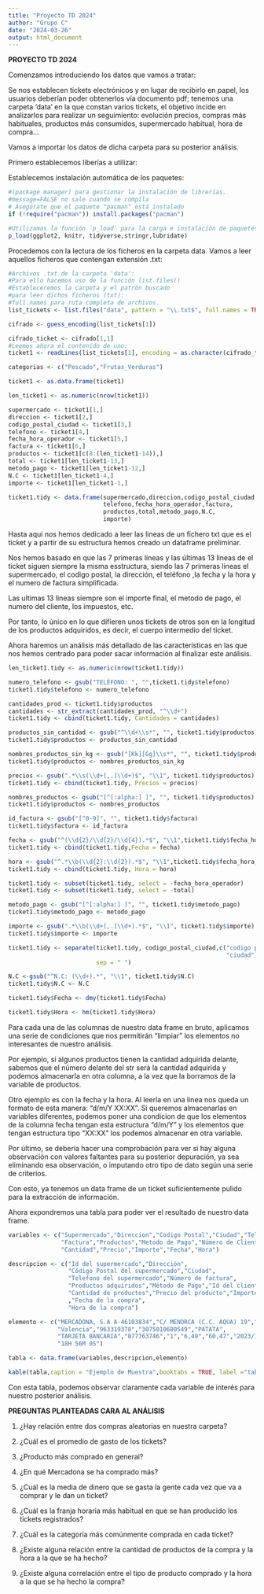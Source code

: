```yaml
---
title: "Proyecto TD 2024"
author: "Grupo C"
date: "2024-03-26"
output: html_document
---
```


**PROYECTO TD 2024**

Comenzamos introduciendo los datos que vamos a tratar:

Se nos establecen tickets electrónicos y en lugar de recibirlo en papel, los usuarios deberían poder obtenerlos vía documento pdf; tenemos una carpeta 'data'
en la que constan varios tickets, el objetivo incide en analizarlos para realizar un seguimiento: evolución precios, compras más habituales, productos más consumidos, supermercado habitual, hora de compra...

Vamos a importar los datos de dicha carpeta para su posterior análisis.

Primero establecemos liberías a utilizar:

Establecemos instalación automática de los paquetes:

```r
#(package manager) para gestionar la instalación de librerías. 
#message=FALSE no sale cuando se compila
# Asegúrate que el paquete "pacman" está instalado
if (!require("pacman")) install.packages("pacman")

#Utilizamos la función `p_load` para la carga e instalación de paquetes
p_load(ggplot2, knitr, tidyverse,stringr,lubridate)
```

Procedemos con la lectura de los ficheros en la carpeta data.
Vamos a leer aquellos ficheros que contengan extensión .txt:

```r
#Archivos .txt de la carpeta 'data':
#Para ello hacemos uso de la función list.files()
#Estableceremos la carpeta y el patrón buscado
#para leer dichos ficheros (txt):
#full.names para ruta completa de archivos.
list_tickets <- list.files("data", pattern = "\\.txt$", full.names = TRUE)

cifrado <- guess_encoding(list_tickets[1])

cifrado_ticket <- cifrado[1,1]
#Leemos ahora el contenido de uno:
ticket1 <- readLines(list_tickets[1], encoding = as.character(cifrado_ticket))

categorias <- c("Pescado","Frutas_Verduras")

ticket1 <- as.data.frame(ticket1)

len_ticket1 <- as.numeric(nrow(ticket1))

supermercado <- ticket1[1,]
direccion <- ticket1[2,]
codigo_postal_ciudad <- ticket1[3,]
telefono <- ticket1[4,]
fecha_hora_operador <- ticket1[5,]
factura <- ticket1[6,]
productos <- ticket1[c(8:(len_ticket1-14)),]
total <- ticket1[len_ticket1-13,]
metodo_pago <- ticket1[len_ticket1-12,]
N.C <- ticket1[len_ticket1-4,]
importe <- ticket1[len_ticket1-1,]

ticket1.tidy <- data.frame(supermercado,direccion,codigo_postal_ciudad,
                           telefono,fecha_hora_operador,factura,
                           productos,total,metodo_pago,N.C,
                           importe)

```

Hasta aquí nos hemos dedicado a leer las lineas de un fichero txt que es el ticket y a partir de su estructura hemos creado un dataframe preliminar.

Nos hemos basado en que las 7 primeras lineas y las últimas 13 lineas de el ticket siguen siempre la misma esstructura, siendo las 7 primeras lineas el supermercado, el codigo postal, la dirección, el teléfono ,la fecha y la hora y el numero de factura simplificada.

Las ultimas 13 lineas siempre son el importe final, el metodo de pago, el numero del cliente, los impuestos, etc.

Por tanto, lo único en lo que difieren unos tickets de otros son en la longitud de los productos adquiridos, es decir, el cuerpo intermedio del ticket.


Ahora haremos un análisis más detallado de las características en las que nos hemos centrado para poder sacar información al finalizar este análisis.

```r
len_ticket1.tidy <- as.numeric(nrow(ticket1.tidy))

numero_telefono <- gsub("TELÉFONO: ", "",ticket1.tidy$telefono)
ticket1.tidy$telefono <- numero_telefono

cantidades_prod <- ticket1.tidy$productos
cantidades <- str_extract(cantidades_prod, "^\\d+")
ticket1.tidy <- cbind(ticket1.tidy, Cantidades = cantidades)

productos_sin_cantidad <- gsub("^\\d+\\s*", "", ticket1.tidy$productos)
ticket1.tidy$productos <- productos_sin_cantidad

nombres_productos_sin_kg <- gsub("[Kk][Gg]\\s*", "", ticket1.tidy$productos)
ticket1.tidy$productos <- nombres_productos_sin_kg

precios <- gsub(".*\\s(\\d+[,.]\\d+)$", "\\1", ticket1.tidy$productos)
ticket1.tidy <- cbind(ticket1.tidy, Precios = precios)

nombres_productos <- gsub("[^[:alpha:] ]", "", ticket1.tidy$productos)
ticket1.tidy$productos <- nombres_productos

id_factura <- gsub("[^0-9]", "", ticket1.tidy$factura)
ticket1.tidy$factura <- id_factura

fecha <- gsub("^(\\d{2}/\\d{2}/\\d{4}).*$", "\\1",ticket1.tidy$fecha_hora_operador)
ticket1.tidy <- cbind(ticket1.tidy,Fecha = fecha)

hora <- gsub("^.*\\b(\\d{2}:\\d{2}).*$", "\\1",ticket1.tidy$fecha_hora_operador)
ticket1.tidy <- cbind(ticket1.tidy, Hora = hora)

ticket1.tidy <- subset(ticket1.tidy, select = -fecha_hora_operador)
ticket1.tidy <- subset(ticket1.tidy, select = -total)

metodo_pago <- gsub("[^[:alpha:] ]", "", ticket1.tidy$metodo_pago)
ticket1.tidy$metodo_pago <- metodo_pago

importe <- gsub(".*\\b(\\d+[,.]\\d+).*$", "\\1", ticket1.tidy$importe)
ticket1.tidy$importe <- importe

ticket1.tidy <- separate(ticket1.tidy, codigo_postal_ciudad,c("codigo postal",
                                                              "ciudad"), 
                         sep = " ")

N.C <-gsub("^N.C: (\\d+).*", "\\1", ticket1.tidy$N.C)
ticket1.tidy$N.C <- N.C

ticket1.tidy$Fecha <- dmy(ticket1.tidy$Fecha)

ticket1.tidy$Hora <- hm(ticket1.tidy$Hora)
```

Para cada una de las columnas de nuestro data frame en bruto, aplicamos una serie de condiciones que nos permitirán "limpiar" los elementos no interesantes de nuestro análisis.

Por ejemplo, si algunos productos tienen la cantidad adquirida delante, sabemos que el número delante del str será la cantidad adquirida y podemos almacenarla en otra columna, a la vez que la borramos de la variable de productos.

Otro ejemplo es con la fecha y la hora.
Al leerla en una linea nos queda un formato de esta manera: "d/m/Y XX:XX".
Si queremos almacenarlas en variables diferentes, podemos poner una condicion de que los elementos de la columna fecha tengan esta estructura "d/m/Y" y los elementos que tengan estructura tipo "XX:XX" los podemos almacenar en otra variable.

Por último, se debería hacer una comprobación para ver si hay alguna observación con valores faltantes para su posterior depuración, ya sea eliminando esa observación, o imputando otro tipo de dato según una serie de criterios.

Con esto, ya tenemos un data frame de un ticket suficientemente pulido para
la extracción de información.

Ahora expondremos una tabla para poder ver el resultado de nuestro data frame.


```r
variables <- c("Supermercado","Direccion","Codigo Postal","Ciudad","Telefono",
               "Factura","Productos","Metodo de Pago","Número de Cliente",
               "Cantidad","Precio","Importe","Fecha","Hora")

descripcion <- c("Id del supermercado","Dirección",
                 "Código Postal del supermercado","Ciudad",
                 "Telefono del supermercado","Número de factura",
                 "Productos adquiridos","Método de Pago","Id del cliente",
                 "Cantidad de productos","Precio del producto","Importe final"
                 ,"Fecha de la compra",
                 "Hora de la compra")

elemento <- c("MERCADONA, S.A A-46103834","C/ MENORCA (C.C. AQUA) 19","46023",
              "Valencia","963319378","3075010680549","PATATA",
              "TARJETA BANCARIA","077763746","1","6,49","60,47","2023/12/18",
              "18H 56M 0S")

tabla <- data.frame(variables,descripcion,elemento)

kable(tabla,caption = "Ejemplo de Muestra",booktabs = TRUE, label ="tab:tabla")
```

Con esta tabla, podemos observar claramente cada variable de interés para nuestro posterior análisis.

**PREGUNTAS PLANTEADAS CARA AL ANÁLISIS**

1. ¿Hay relación entre dos compras aleatorias en nuestra carpeta?

2. ¿Cuál es el promedio de gasto de los tickets?

3. ¿Producto más comprado en general?

4. ¿En qué Mercadona se ha comprado más?

5. ¿Cuál es la media de dinero que se gasta la gente cada vez que va a comprar y le dan un ticket?

6. ¿Cuál es la franja horaria más habitual en que se han producido los tickets registrados?

7. ¿Cuál es la categoría más comúnmente comprada en cada ticket?

8. ¿Existe alguna relación entre la cantidad de productos de la compra y la hora a la que se ha hecho?

9. ¿Existe alguna correlación entre el tipo de producto comprado y la hora a la que se ha hecho la compra?




